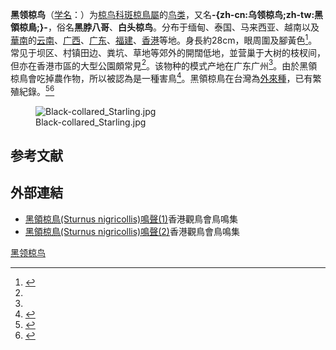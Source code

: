 {{noteTA
|T=zh-cn:黑领椋鸟; zh-tw:烏領椋鳥; 
|1=zh-cn:黑领椋鸟; zh-tw:烏領椋鳥 
}}
{{speciesbox
| name = 黑领椋鸟
| image = A bird in Shenzhen.jpg
| status = LC
| status_system = iucn3.1
| status_ref = <ref name="iucn">{{IUCN2008|assessors=[[BirdLife_International|BirdLife International]]|year=2008|id=147660|title=Sturnus nigricollis|downloaded=2009-04-07}}</ref>
| genus = Gracupica
| species = nigricollis
| authority = (Paykull, 1807)<ref name='id2851'>{{cite web| url =http://www.bioinfo.cn/db05/BjdwSpecies.php?action=view&id=2851| title =黑领椋鸟| work =《中国动物物种编目数据库》| publisher =中国科学院微生物研究所| author =中国科学院动物研究所| accessdate =2009-04-04| deadurl =yes| archiveurl =https://web.archive.org/web/20160305023914/http://www.bioinfo.cn/db05/BjdwSpecies.php?action=view&id=2851| archivedate =2016-03-05}}</ref>
| synonyms = ''Sturnus nigricollis''
}}
'''黑领椋鸟'''（[[学名|学名]]：{{lang|la|''Gracupica nigricollis''}}）为[[椋鸟科|椋鸟科]][[斑椋鳥屬|斑椋鳥屬]]的[[鸟类|鸟类]]，又名'''-{zh-cn:乌领椋鸟;zh-tw:黑領椋鳥;}-'''，俗名'''黑脖八哥'''、'''白头椋鸟'''。分布于缅甸、泰国、马来西亚、越南以及[[華南|華南]]的[[云南|云南]]、[[广西|广西]]、[[广东|广东]]、[[福建|福建]]、[[香港|香港]]等地。身長約28cm，眼周圍及腳黃色<ref name=lcsd>{{cite web|url=http://www.lcsd.gov.hk/green/birds/b5/bird_12.html|publisher=[[香港|香港]][[康樂及文化事務署|康樂及文化事務署]]|title=市區公園常見的野生雀鳥 - 香港雀鳥資料 - 黑領椋鳥|language=zh-hant|accessdate=2010-07-01|deadurl=yes|archiveurl=https://web.archive.org/web/20100703222905/http://www.lcsd.gov.hk/green/birds/b5/bird_12.html|archivedate=2010-07-03}}</ref>。常见于坝区、村镇田边、粪坑、草地等郊外的開闊低地，並营巢于大树的枝杈间，但亦在香港市區的大型公園頗常見<ref name=lcsd />。该物种的模式产地在广东广州<ref name='id2851'/>。由於黑領椋鳥會吃掉農作物，所以被認為是一種害鳥<ref>{{cite web |url=http://www.greenpengchau.org.hk/theme.php?page_id=FaunaStarling&lang=c |publisher=坪洲綠衡者 |title=黑領椋鳥 Sturnus nigricollis |accessdate=2010-07-01 | language=zh-hant}}</ref>。黑領椋鳥在台灣為[[外來種|外來種]]，已有繁殖紀錄。<ref>{{Cite web|title=臺灣繁殖鳥類大調查 2018-2019|url=https://drive.google.com/file/d/1_Sf1EaPjKSeRVt2k78J8RnW1AfsXaUbj/view|access-date=2021-11-12|author=范孟雯、徐瑋婷、蔡明剛、魏心怡、柯智仁、林瑞興、蔡世鵬、方偉宏、李培芬|date=2020|format=PDF|publisher=行政院農業委員會特有生物研究保育中心}}</ref><ref>{{Cite web|title=黑領椋鳥|url=https://taieol.tw/pages/73361|access-date=2021-11-12|author=林文宏、方偉宏}}</ref>

[[File:Black-collared_Starling.jpg|thumb]]
== 参考文献 ==
{{reflist}}

== 外部連結 ==
*[http://www.hkbws.org.hk/web/chi/birdcall/Bnstarl1.wav 黑領椋鳥(Sturnus nigricollis)鳴聲(1)]香港觀鳥會鳥鳴集
*[http://www.hkbws.org.hk/web/chi/birdcall/Bnstarl1.wav 黑領椋鳥(Sturnus nigricollis)鳴聲(2)]香港觀鳥會鳥鳴集
{{Taxonbar|from=Q27075596}}

[[Category:椋鸟属|黑领椋鸟]]